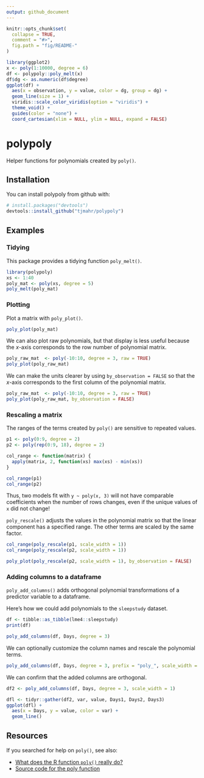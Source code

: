 ```yaml
---
output: github_document
---
```


<!-- README.md is generated from README.Rmd. Please edit that file -->

```r
knitr::opts_chunk$set(
  collapse = TRUE,
  comment = "#>",
  fig.path = "fig/README-"
)
```


```r
library(ggplot2)
x <- poly(1:10000, degree = 6)
df <- polypoly::poly_melt(x)
df$dg <- as.numeric(df$degree)
ggplot(df) + 
  aes(x = observation, y = value, color = dg, group = dg) + 
  geom_line(size = 1) + 
  viridis::scale_color_viridis(option = "viridis") + 
  theme_void() +
  guides(color = "none") +
  coord_cartesian(xlim = NULL, ylim = NULL, expand = FALSE)
```

# polypoly

Helper functions for polynomials created by `poly()`.

## Installation

You can install polypoly from github with:

```r
# install.packages("devtools")
devtools::install_github("tjmahr/polypoly")
```

## Examples

### Tidying

This package provides a tidying function `poly_melt()`.

```r
library(polypoly)
xs <- 1:40
poly_mat <- poly(xs, degree = 5)
poly_melt(poly_mat)
```


### Plotting

Plot a matrix with `poly_plot()`.

```r
poly_plot(poly_mat)
```

We can also plot raw polynomials, but that display is less useful because the
_x_-axis corresponds to the row number of polynomial matrix.

```r
poly_raw_mat  <- poly(-10:10, degree = 3, raw = TRUE)
poly_plot(poly_raw_mat)
```

We can make the units clearer by using `by_observation = FALSE` so that the
_x_-axis corresponds to the first column of the polynomial matrix.

```r
poly_raw_mat  <- poly(-10:10, degree = 3, raw = TRUE)
poly_plot(poly_raw_mat, by_observation = FALSE)
```

### Rescaling a matrix

The ranges of the terms created by `poly()` are sensitive to repeated values.

```r
p1 <- poly(0:9, degree = 2)
p2 <- poly(rep(0:9, 18), degree = 2)

col_range <- function(matrix) {
  apply(matrix, 2, function(xs) max(xs) - min(xs))  
}

col_range(p1)
col_range(p2)
```

Thus, two models fit with `y ~ poly(x, 3)` will not have comparable coefficients
when the number of rows changes, even if the unique values of `x` did not
change!

`poly_rescale()` adjusts the values in the polynomial matrix so that the linear
component has a specified range. The other terms are scaled by the same factor. 

```r
col_range(poly_rescale(p1, scale_width = 1))
col_range(poly_rescale(p2, scale_width = 1))

poly_plot(poly_rescale(p2, scale_width = 1), by_observation = FALSE)
```

### Adding columns to a dataframe

`poly_add_columns()` adds orthogonal polynomial transformations of a predictor
variable to a dataframe.

Here's how we could add polynomials to the `sleepstudy` dataset.

```r
df <- tibble::as_tibble(lme4::sleepstudy)
print(df)

poly_add_columns(df, Days, degree = 3)
```

We can optionally customize the column names and rescale the polynomial terms.

```r
poly_add_columns(df, Days, degree = 3, prefix = "poly_", scale_width = 1)
```

We can confirm that the added columns are orthogonal.

```r
df2 <- poly_add_columns(df, Days, degree = 3, scale_width = 1)

dfl <- tidyr::gather(df2, var, value, Days1, Days2, Days3)
ggplot(dfl) + 
  aes(x = Days, y = value, color = var) + 
  geom_line()
```




## Resources

If you searched for help on `poly()`, see also:

* [What does the R function `poly()` really do?](https://stackoverflow.com/questions/19484053/what-does-the-r-function-poly-really-do)
* [Source code for the poly function](https://github.com/wch/r-source/blob/af7f52f70101960861e5d995d3a4bec010bc89e6/src/library/stats/R/contr.poly.R#L85)
